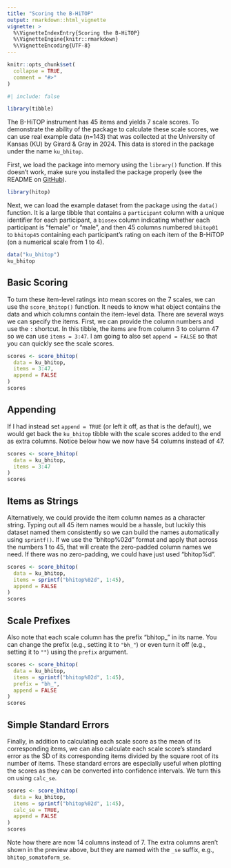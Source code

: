 ```yaml
---
title: "Scoring the B-HiTOP"
output: rmarkdown::html_vignette
vignette: >
  %\VignetteIndexEntry{Scoring the B-HiTOP}
  %\VignetteEngine{knitr::rmarkdown}
  %\VignetteEncoding{UTF-8}
---
```


```r
knitr::opts_chunk$set(
  collapse = TRUE,
  comment = "#>"
)
```
```r
#| include: false

library(tibble)
```


The B-HiTOP instrument has 45 items and yields 7 scale scores. To demonstrate the ability of the package to calculate these scale scores, we can use real example data (n=143) that was collected at the University of Kansas (KU) by Girard & Gray in 2024. This data is stored in the package under the name `ku_bhitop`.

First, we load the package into memory using the `library()` function. If this doesn't work, make sure you installed the package properly (see the README on [GitHub](https://github.com/jmgirard/hitop)).

```r
library(hitop)
```

Next, we can load the example dataset from the package using the `data()` function. It is a large tibble that contains a `participant` column with a unique identifier for each participant, a `biosex` column indicating whether each participant is "female" or "male", and then 45 columns numbered `bhitop01` to `bhitop45` containing each participant's rating on each item of the B-HiTOP (on a numerical scale from 1 to 4).

```r
data("ku_bhitop")
ku_bhitop
```

## Basic Scoring

To turn these item-level ratings into mean scores on the 7 scales, we can use the `score_bhitop()` function. It needs to know what object contains the data and which columns contain the item-level data. There are several ways we can specify the items. First, we can provide the column numbers and use the `:` shortcut. In this tibble, the items are from column 3 to column 47 so we can use `items = 3:47`. I am going to also set `append = FALSE` so that you can quickly see the scale scores.

```r
scores <- score_bhitop(
  data = ku_bhitop,
  items = 3:47,
  append = FALSE
)
scores
```

## Appending

If I had instead set `append = TRUE` (or left it off, as that is the default), we would get back the `ku_bhitop` tibble with the scale scores added to the end as extra columns. Notice below how we now have 54 columns instead of 47.

```r
scores <- score_bhitop(
  data = ku_bhitop,
  items = 3:47
)
scores
```

## Items as Strings

Alternatively, we could provide the item column names as a character string. Typing out all 45 item names would be a hassle, but luckily this dataset named them consistently so we can build the names automatically using `sprintf()`. If we use the "bhitop%02d" format and apply that across the numbers 1 to 45, that will create the zero-padded column names we need. If there was no zero-padding, we could have just used "bhitop%d".

```r
scores <- score_bhitop(
  data = ku_bhitop,
  items = sprintf("bhitop%02d", 1:45),
  append = FALSE
)
scores
```

## Scale Prefixes

Also note that each scale column has the prefix "bhitop_" in its name. You can change the prefix (e.g., setting it to `"bh_"`) or even turn it off (e.g., setting it to `""`) using the `prefix` argument.

```r
scores <- score_bhitop(
  data = ku_bhitop,
  items = sprintf("bhitop%02d", 1:45),
  prefix = "bh_",
  append = FALSE
)
scores
```

## Simple Standard Errors

Finally, in addition to calculating each scale score as the mean of its corresponding items, we can also calculate each scale score's standard error as the SD of its corresponding items divided by the square root of its number of items. These standard errors are especially useful when plotting the scores as they can be converted into confidence intervals. We turn this on using `calc_se`.

```r
scores <- score_bhitop(
  data = ku_bhitop,
  items = sprintf("bhitop%02d", 1:45),
  calc_se = TRUE,
  append = FALSE
)
scores
```

Note how there are now 14 columns instead of 7. The extra columns aren't shown in the preview above, but they are named with the `_se` suffix, e.g., `bhitop_somatoform_se`.
